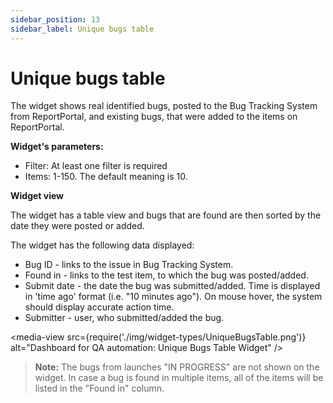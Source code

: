 ```yaml
---
sidebar_position: 13
sidebar_label: Unique bugs table
---
```


# Unique bugs table

The widget shows real identified bugs, posted to the Bug Tracking System from ReportPortal, and existing bugs, that were added to the items on ReportPortal.

**Widget's parameters:**

- Filter: At least one filter is required
- Items: 1-150. The default meaning is 10.

**Widget view**

The widget has a table view and bugs that are found are then sorted by the date they were posted or added.

The widget has the following data displayed:

- Bug ID  -  links to the issue in Bug Tracking System.
- Found in - links to the test item, to which the bug was posted/added.
- Submit date  - the date the bug was submitted/added. Time is displayed in 'time ago' format (i.e. "10 minutes ago"). On mouse hover, the system should display accurate action time.
- Submitter  - user, who submitted/added the bug.

<media-view src={require('./img/widget-types/UniqueBugsTable.png')} alt="Dashboard for QA automation: Unique Bugs Table Widget" />

>**Note:**
The bugs from launches "IN PROGRESS" are not shown on the widget.
In case a bug is found in multiple items, all of the items will be listed in the "Found in" column.
